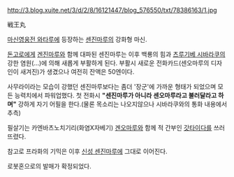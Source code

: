 http://3.blog.xuite.net/3/d/2/8/16121447/blog_576550/txt/78386163/1.jpg

戦王丸

[[마신영웅전 와타루]]에 등장하는 [[센진마루]]의 강화형 마신.

[[돈고로]]에게 [[겐진마루]]와 함께 대파된 센진마루는 이후 백룡의 힘과 [[츠루기베 시바라쿠]]의 강한 염원(...)에 의해 새롭게 부활하게 된다. 부활시 새로운 전화카드(센오마루의 디자인이 새겨진)가 생겼으나 여전히 잔액은 50엔이다.

사무라이라는 모습이 강했던 센진마루보다는 좀더 '장군'에 가까운 형태가 되었으며 모든 능력치에서 파워업했다. 첫 전화시 '''"센진마루가 아니라 센오마루라고 불러달라고 하며"''' 강하게 자기 어필을 한다.(물론 목소리는 나오지않으나 시바라쿠와의 통화 내용에서 추측)

필살기는 카엔바츠노치기리(화염X자베기) [[겐오마루]]와 함께 적 간부인 [[갓타이다]]를 쓰러뜨렸다.

참고로 프라화의 기믹은 이후 [[신성 센진마루]]에 그대로 이어진다. 

로봇혼으로의 발매가 확정되었다.
